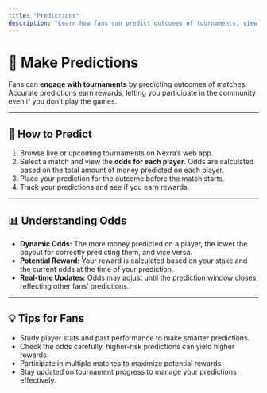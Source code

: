 ```yaml
---
title: "Predictions"
description: "Learn how fans can predict outcomes of tournaments, view odds, and earn rewards."
---
```


# 🎯 Make Predictions

Fans can **engage with tournaments** by predicting outcomes of matches. Accurate predictions earn rewards, letting you participate in the community even if you don’t play the games.

---

## 📝 How to Predict

1. Browse live or upcoming tournaments on Nexra’s web app.  
2. Select a match and view the **odds for each player**. Odds are calculated based on the total amount of money predicted on each player.  
3. Place your prediction for the outcome before the match starts.  
4. Track your predictions and see if you earn rewards.

---

## 📊 Understanding Odds

- **Dynamic Odds:** The more money predicted on a player, the lower the payout for correctly predicting them, and vice versa.  
- **Potential Reward:** Your reward is calculated based on your stake and the current odds at the time of your prediction.  
- **Real-time Updates:** Odds may adjust until the prediction window closes, reflecting other fans’ predictions.

---

## 💡 Tips for Fans

- Study player stats and past performance to make smarter predictions.  
- Check the odds carefully, higher-risk predictions can yield higher rewards.  
- Participate in multiple matches to maximize potential rewards.  
- Stay updated on tournament progress to manage your predictions effectively.
